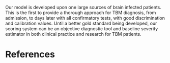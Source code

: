 Our model is developed upon one large sources of brain infected patients. This is the first to provide a thorough approach for TBM diagnosis, from admission, to days later with all confirmatory tests, with good discrimination and calibration values. Until a better gold standard being developed, our scoring system can be an objective diagnostic tool and baseline severity estimator in both clinical practice and research for TBM patients.

# References

::: {#refs}
:::
